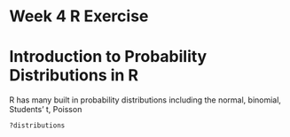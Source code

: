 Week 4 R Exercise
====

Introduction to Probability Distributions in R
====

R has many built in probability distributions including the normal, binomial, Students' t, Poisson

```r
?distributions
```
